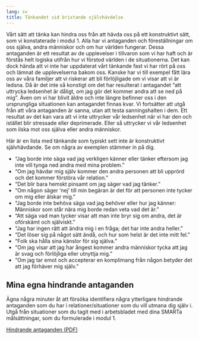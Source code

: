 ```yaml
---
lang: sv
title: Tänkandet vid bristande självhävdelse
---
```


Vårt sätt att tänka kan hindra oss från att hävda oss på ett
konstruktivt sätt, som vi konstaterade i modul 1. Alla har vi antaganden
och föreställningar om oss själva, andra människor och om hur världen
fungerar. Dessa antaganden är ett resultat av de upplevelser i tillvaron
som vi har haft och är förstås helt logiska utifrån hur vi förstod
världen i de situationerna. Det kan dock hända att vi inte har
uppdaterat vårt tänkande fast vi har rört på oss och lämnat de
upplevelserna bakom oss. Kanske har vi till exempel fått lära oss av
våra familjer att vi riskerar att bli förlöjligade om vi visar att vi är
ledsna. Då är det inte så konstigt om det har resulterat i antagandet
"att uttrycka ledsenhet är dåligt, om jag gör det kommer andra att se
ned på mig". Även om vi har blivit äldre och inte längre befinner oss i
den ursprungliga situationen kan antagandet finnas kvar. Vi fortsätter
att utgå från att våra antaganden är sanna, utan att testa
sanningshalten i dem. Ett resultat av det kan vara att vi inte uttrycker
vår ledsenhet när vi har den och istället blir stressade eller
deprimerade. Eller så uttrycker vi vår ledsenhet som ilska mot oss
själva eller andra människor.

Här är en lista med tänkande som typiskt sett inte är konstruktivt
självhävdande. Se om några av exemplen stämmer in på dig.

-   "Jag borde inte säga vad jag verkligen känner eller tänker eftersom
    jag inte vill tynga ned andra med mina problem."
-   "Om jag hävdar mig själv kommer den andra personen att bli upprörd
    och det kommer förstöra vår relation."
-   "Det blir bara hemskt pinsamt om jag säger vad jag tänker."
-   "Om någon säger 'nej' till min begäran är det för att personen inte
    tycker om mig eller älskar mig."
-   "Jag borde inte behöva säga vad jag behöver eller hur jag känner:
    Människor som står nära mig borde redan veta vad det är."
-   "Att säga vad man tycker visar att man inte bryr sig om andra, det
    är oförskämt och själviskt."
-   "Jag har ingen rätt att ändra mig i en fråga; det har inte andra
    heller."
-   "Det löser sig på något sätt ändå, och hur som helst är det inte
    mitt fel."
-   "Folk ska hålla sina känslor för sig själva."
-   "Om jag visar att jag har ångest kommer andra människor tycka att
    jag är svag och förlöjliga eller utnyttja mig."
-   "Om jag tar emot och accepterar en komplimang från någon betyder det
    att jag förhäver mig själv."

## Mina egna hindrande antaganden

Ägna några minuter åt att försöka identifiera några ytterligare
hindrande antaganden som du har i relationer/situationer som du vill 
utmana dig själv i. Utgå från situationer som du tagit med i arbetsbladet 
med dina SMARTa målsättningar, som du formulerade i modul 1.

::: {.content-visible when-format="html"}
[Hindrande antaganden (PDF)](forms/f0a1c31a82f11d157bae31eddf7ddc1f.pdf)
:::
